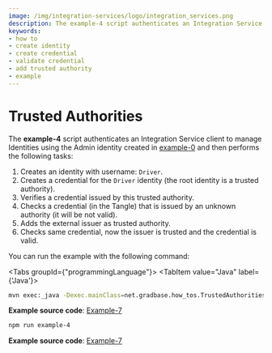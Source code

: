```yaml
---
image: /img/integration-services/logo/integration_services.png
description: The example-4 script authenticates an Integration Service client to manage Identities using the Admin identity created in example-0 and then creates and verifies identities and credentials.
keywords:
- how to
- create identity
- create credential
- validate credential
- add trusted authority
- example
---
```


# Trusted Authorities

The **example-4** script authenticates an Integration Service client to manage Identities using the Admin identity
created in [example-0](./how-to-run-examples) and then performs the following tasks:

1. Creates an identity with username: `Driver`.
2. Creates a credential for the `Driver` identity (the root identity is a trusted authority).
3. Verifies a credential issued by this trusted authority.
4. Checks a credential (in the Tangle) that is issued by an unknown authority (it will be not valid).
5. Adds the external issuer as trusted authority.
6. Checks same credential, now the issuer is trusted and the credential is valid.

You can run the example with the following command:

<Tabs groupId={"programmingLanguage"}>
<TabItem value="Java" label={'Java'}>

```bash
mvn exec:_java -Dexec.mainClass=net.gradbase.how_tos.TrustedAuthorities
```

**Example source code**: [Example-7](https://github.com/albydeca/iota-is-sdk/blob/main/examples/src/main/java/net/gradbase/examples/TrustedAuthorities.java)

</TabItem>
<TabItem value="Nodejs" label={'Node.js'}>

```bash
npm run example-4
````

**Example source code**: [Example-7](https://github.com/iotaledger/integration-services/blob/master/clients/client-sdk/examples/4-TrustedAuthorities.ts)

</TabItem>
</Tabs>


<Tabs groupId="language">
<TabItem value="java" label="Java">

</TabItem>
<TabItem value="nodejs" label="Nodejs">

</TabItem>
</Tabs>
